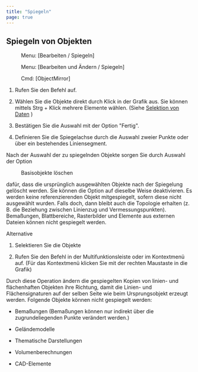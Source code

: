 ```yaml
---
title: "Spiegeln"
page: true
---
```

## Spiegeln von Objekten
<GeoMapper> <Menu> Menu: [Bearbeiten / Spiegeln] </Menu> </GeoMapper>
<GeoDesigner> <Menu> Menu: [Bearbeiten und Ändern / Spiegeln] </Menu> 
 <Menu> Cmd: [ObjectMirror] </Menu> </GeoDesigner>


1. Rufen Sie den Befehl auf.

2. W&#228;hlen Sie die Objekte direkt durch Klick in der Grafik aus. Sie k&#246;nnen mittels <Border>Strg + Klick</Border>  mehrere Elemente w&#228;hlen. (Siehe 
[Selektion von Daten](../grafik/selektionvondaten)
)

3. Best&#228;tigen Sie die Auswahl mit der Option &quot;Fertig&quot;.

4. Definieren Sie die Spiegelachse durch die Auswahl zweier Punkte oder &#252;ber ein bestehendes Liniensegment.




<Success>
Nach der Auswahl der zu spiegelnden Objekte sorgen Sie durch Auswahl der Option  <Menu>Basisobjekte löschen</Menu>  daf&#252;r, dass die urspr&#252;nglich ausgew&#228;hlten Objekte nach der Spiegelung gel&#246;scht werden. Sie k&#246;nnen die Option  auf dieselbe Weise deaktivieren.
</Success>

<Success>
Es werden keine referenzierenden Objekt mitgespiegelt, sofern diese nicht ausgew&#228;hlt wurden. Falls doch, dann bleibt auch die Topologie erhalten (z. B. die Beziehung zwischen Linienzug und Vermessungspunkten).
Bema&#223;ungen, Blattbereiche, Rasterbilder und Elemente aus externen Dateien k&#246;nnen nicht gespiegelt werden.
</Success>


Alternative


1. Selektieren Sie die Objekte 

2. Rufen Sie den Befehl in der Multifunktionsleiste oder im Kontextmen&#252; auf. (F&#252;r das Kontextmen&#252; klicken Sie mit der rechten Maustaste in die Grafik)




<Warning>
Durch diese Operation &#228;ndern die gespiegelten Kopien von linien- und fl&#228;chenhaften Objekten ihre Richtung, damit die Linien- und Fl&#228;chensignaturen auf der selben Seite wie beim Ursprungsobjekt erzeugt werden. 
</Warning>

<Warning>
Folgende Objekte k&#246;nnen nicht gespiegelt werden:


- Bema&#223;ungen (Bema&#223;ungen k&#246;nnen nur indirekt &#252;ber die zugrundeliegenden Punkte ver&#228;ndert werden.)


- Gel&#228;ndemodelle


- Thematische Darstellungen


- Volumenberechnungen


- CAD-Elemente




</Warning>


